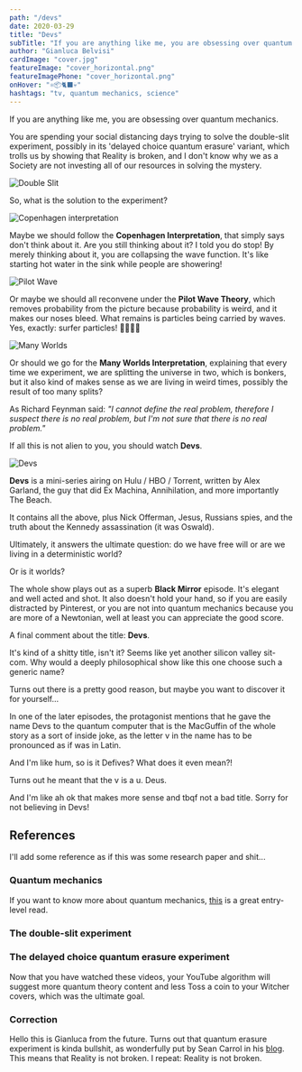 ```yaml
---
path: "/devs"
date: 2020-03-29
title: "Devs"
subTitle: "If you are anything like me, you are obsessing over quantum mechanics..."
author: "Gianluca Belvisi"
cardImage: "cover.jpg"
featureImage: "cover_horizontal.png"
featureImagePhone: "cover_horizontal.png"
onHover: "⚛📦🐈‍⬛💀"
hashtags: "tv, quantum mechanics, science"
---
```

If you are anything like me, you are obsessing over quantum mechanics.

You are spending your social distancing days trying to solve the double-slit experiment, possibly in its 'delayed choice quantum erasure' variant, which trolls us by showing that Reality is broken, and I don't know why we as a Society are not investing all of our resources in solving the mystery.

![Double Slit](doubleslit.jpg)

So, what is the solution to the experiment?

![Copenhagen interpretation](cph.jpg)

Maybe we should follow the **Copenhagen Interpretation**, that simply says don't think about it. Are you still thinking about it? I told you do stop! By merely thinking about it, you are collapsing the wave function. It's like starting hot water in the sink while people are showering!

![Pilot Wave](pilotwave.png)

Or maybe we should all reconvene under the **Pilot Wave Theory**, which removes probability from the picture because probability is weird, and it makes our noses bleed. What remains is particles being carried by waves. Yes, exactly: surfer particles! 🌊🏄🏽‍♂️

![Many Worlds](loki.jpg)

Or should we go for the **Many Worlds Interpretation**, explaining that every time we experiment, we are splitting the universe in two, which is bonkers, but it also kind of makes sense as we are living in weird times, possibly the result of too many splits?

As Richard Feynman said: *"I cannot define the real problem, therefore I suspect there is no real problem, but I'm not sure that there is no real problem."*

If all this is not alien to you, you should watch **Devs**.

![Devs](deus.jpg)

**Devs** is a mini-series airing on Hulu / HBO  / Torrent, written by Alex Garland, the guy that did Ex Machina, Annihilation, and more importantly The Beach.

It contains all the above, plus Nick Offerman, Jesus, Russians spies, and the truth about the Kennedy assassination (it was Oswald).

Ultimately, it answers the ultimate question: do we have free will or are we living in a deterministic world?

Or is it worlds?

The whole show plays out as a superb **Black Mirror** episode. It's elegant and well acted and shot. It also doesn't hold your hand, so if you are easily distracted by Pinterest, or you are not into quantum mechanics because you are more of a Newtonian, well at least you can appreciate the good score.

A final comment about the title: **Devs**.

It's kind of a shitty title, isn't it? Seems like yet another silicon valley sit-com. Why would a deeply philosophical show like this one choose such a generic name?

Turns out there is a pretty good reason, but maybe you want to discover it for yourself...

<Spoiler>

In one of the later episodes, the protagonist mentions that he gave the name Devs to the quantum computer that is the MacGuffin of the whole story as a sort of inside joke, as the letter v in the name has to be pronounced as if was in Latin.

And I'm like hum, so is it Defives? What does it even mean?!

Turns out he meant that the v is a u. Deus.

And I'm like ah ok that makes more sense and tbqf not a bad title. Sorry for not believing in Devs!

</Spoiler>


## References

I'll add some reference as if this was some research paper and shit...

### Quantum mechanics

If you want to know more about quantum mechanics, [this](https://www.bookdepository.com/Something-Deeply-Hidden-Sean-Carroll/9781786078360?ref=grid-view&qid=1635616429285&sr=1-2) is a great entry-level read.

### The double-slit experiment

<YouTube source="A9tKncAdlHQ"/>

### The delayed choice quantum erasure experiment

<YouTube source="8ORLN_KwAgs"/>

Now that you have watched these videos, your YouTube algorithm will suggest more quantum theory content and less Toss a coin to your Witcher covers, which was the ultimate goal.

### Correction

Hello this is Gianluca from the future. Turns out that quantum erasure experiment is kinda bullshit, as wonderfully put by Sean Carrol in his [blog](https://www.preposterousuniverse.com/blog/2019/09/21/the-notorious-delayed-choice-quantum-eraser/). This means that Reality is not broken. I repeat: Reality is not broken.

